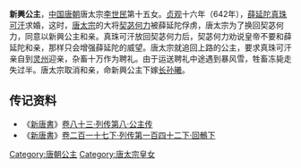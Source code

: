 {{東亞女性歷史人物
| 名稱=新兴公主
| 身份=[[唐朝|唐朝]]公主
| 畫像=
| 說明=
| 姓=李
| 名=
| 封爵=[[公主|公主]]
| 位號=
| 封號=新兴公主
| 出生年=
| 逝世年=
| 諡號=
| 墳墓=
| 父親=[[唐太宗|唐太宗]]
| 同胞兄弟=
| 母親=
|}}


'''新興公主'''，[[中国|中国]][[唐朝|唐朝]]唐太宗[[李世民|李世民]]第十五女。[[贞观_(唐朝)|贞观]]十六年（642年），[[薛延陀|薛延陀]][[真珠可汗|真珠可汗]]求婚，这时，[[唐太宗|唐太宗]]的大将[[契苾何力|契苾何力]]被薛延陀俘虏，唐太宗为了换回契苾何力，同意以新興公主和亲。真珠可汗放回契苾何力后，契苾何力劝说皇帝不要和薛延陀和亲，那样只会增强薛延陀的威望。唐太宗就追回上路的公主，要求真珠可汗亲自到[[灵州|灵州]]迎亲，杂畜十万作为聘礼。由于运送聘礼中途遇到暴风雪，牲畜冻毙走失过半。唐太宗取消和亲，命新興公主下嫁[[长孙曦|长孙曦]]。

== 传记资料 ==
*《[[新唐書|新唐書]]》[[s:新唐书/卷83|卷八十三·列传第八·公主传]]
*《[[新唐書|新唐書]]》[[s:新唐书/卷217下|卷二百一十七下·列传第一百四十二下·回鶻下]]  

[[Category:唐朝公主|Category:唐朝公主]]
[[Category:唐太宗皇女|Category:唐太宗皇女]]